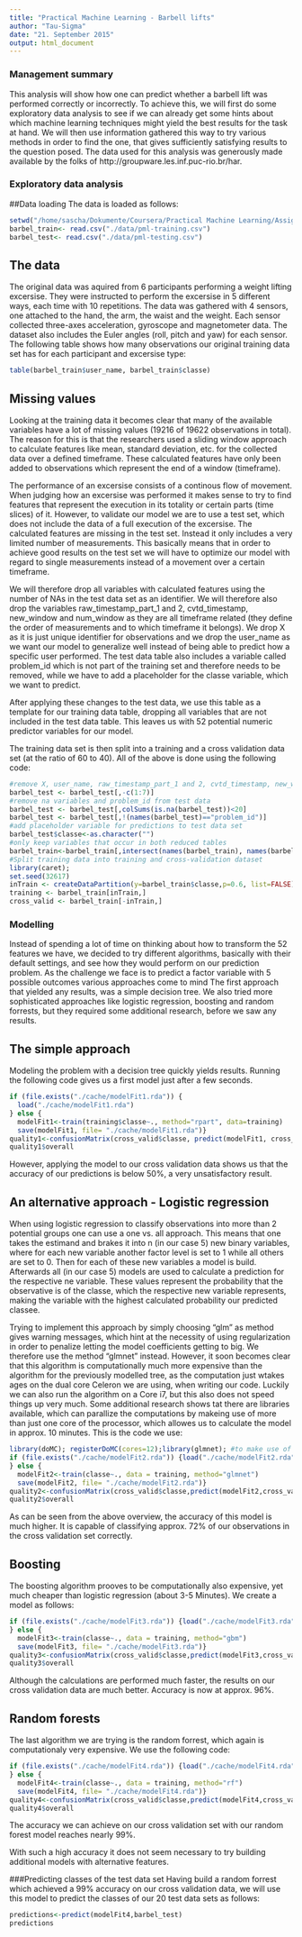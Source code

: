 ```yaml
---
title: "Practical Machine Learning - Barbell lifts"
author: "Tau-Sigma"
date: "21. September 2015"
output: html_document
---
```


### Management summary
This analysis will show how one can predict whether a barbell lift was performed correctly or incorrectly. To achieve this, we will first do some exploratory data analysis to see if we can already get some hints about which machine learning techniques might yield the best results for the task at hand. We will then use information gathered this way to try various methods in order to find the one, that gives sufficiently satisfying results to the question posed. The data used for this analysis was generously made available by the folks of http://groupware.les.inf.puc-rio.br/har. 

### Exploratory data analysis
##Data loading
The data is loaded as follows:

```r
setwd("/home/sascha/Dokumente/Coursera/Practical Machine Learning/Assignment/barbell_lifts")
barbel_train<- read.csv("./data/pml-training.csv")
barbel_test<- read.csv("./data/pml-testing.csv")
```

## The data
The original data was aquired from 6 participants performing a weight lifting excersise. They were instructed to perform the excersise in 5 different ways, each time with 10 repetitions. The data was gathered with 4 sensors, one attached to the hand, the arm, the waist and the weight. Each sensor collected three-axes
acceleration,  gyroscope  and  magnetometer  data. The dataset also includes the Euler angles (roll, pitch and yaw) for each sensor. The following table shows how many observations our original training data set has for each participant and excersise type:

```r
table(barbel_train$user_name, barbel_train$classe)
```

## Missing values
Looking at the training data it becomes clear that many of the available variables have a lot of missing values (19216 of 19622 observations in total). The reason for this is that the researchers used a sliding window approach to calculate features like mean, standard deviation, etc. for the collected data over a defined timeframe. These calculated features have only been added to observations which represent the end of a window (timeframe). 

The performance of an excersise consists of a continous flow of movement. When judging how an excersise was performed it makes sense to try to find features that represent the execution in its totality or certain parts (time slices) of it. However, to validate our model we are to use a test set, which does not include the data of a full execution of the excersise. The calculated features are missing in the test set. Instead it only includes a very limited number of measurements. This basically means that in order to achieve good results on the test set we will have to optimize our model with regard to single measurements instead of a movement over a certain timeframe.

We will therefore drop all variables with calculated features using the number of NAs in the test data set as an identifier. We will therefore also drop the variables raw_timestamp_part_1 and 2, cvtd_timestamp, new_window and num_window as they are all timeframe related (they define the order of measurements and to which timeframe it belongs). We drop X as it is just unique identifier for observations and we drop the user_name as we want our model to generalize well instead of being able to predict how a specific user performed. The test data table also includes a variable called problem_id which is not part of the training set and therefore needs to be removed, while we have to add a placeholder for the classe variable, which we want to predict.

After applying these changes to the test data, we use this table as a template for our training data table, dropping all variables that are not included in the test data table. This leaves us with 52 potential numeric predictor variables for our model. 

The training data set is then split into a training and a cross validation data set (at the ratio of 60 to 40). All of the above is done using the following code:

```r
#remove X, user_name, raw_timestamp_part_1 and 2, cvtd_timestamp, new_window and num_window
barbel_test <- barbel_test[,-c(1:7)]
#remove na variables and problem_id from test data
barbel_test <- barbel_test[,colSums(is.na(barbel_test))<20]
barbel_test <- barbel_test[,!(names(barbel_test)=="problem_id")]
#add placeholder variable for predictions to test data set
barbel_test$classe<-as.character("")
#only keep variables that occur in both reduced tables
barbel_train<-barbel_train[,intersect(names(barbel_train), names(barbel_test))]
#Split training data into training and cross-validation dataset
library(caret);
set.seed(32617)
inTrain <- createDataPartition(y=barbel_train$classe,p=0.6, list=FALSE)
training <- barbel_train[inTrain,]
cross_valid <- barbel_train[-inTrain,]
```

### Modelling
Instead of spending a lot of time on thinking about how to transform the 52 features we have, we decided to try different algorithms, basically with their default settings, and see how they would perform on our prediction problem. As the challenge we face is to predict a factor variable with 5 possible outcomes various approaches come to mind 
The first approach that yielded any results, was a simple decision tree. We also tried more sophisticated approaches like logistic regression, boosting and random forrests, but they required some additional research, before we saw any results.

## The simple approach
Modeling the problem with a decision tree quickly yields results. Running the following code gives us a first model just after a few seconds.

```r
if (file.exists("./cache/modelFit1.rda")) {
  load("./cache/modelFit1.rda")
} else {
  modelFit1<-train(training$classe~., method="rpart", data=training)
  save(modelFit1, file= "./cache/modelFit1.rda")}  
quality1<-confusionMatrix(cross_valid$classe, predict(modelFit1, cross_valid))
quality1$overall
```

However, applying the model to our cross validation data shows us that the accuracy of our predictions is below 50%, a very unsatisfactory result.

## An alternative approach - Logistic regression
When using logistic regression to classify observations into more than 2 potential groups one can use a one vs. all approach. This means that one takes the estimand and brakes it into n (in our case 5) new binary variables, where for each new variable another factor level is set to 1 while all others are set to 0. Then for each of these new variables a model is build. Afterwards all (in our case 5) models are used to calculate a prediction for the respective ne variable. These values represent the probability that the observative is of the classe, which the respective new variable represents, making the variable with the highest calculated probability our predicted classee. 

Trying to implement this approach by simply choosing "glm" as method gives warning messages, which hint at the necessity of using regularization in order to penalize letting the model coefficients getting to big. We therefore use the method "glmnet" instead. However, it soon becomes clear that this algorithm is computationally much more expensive than the algorithm for the previously modelled tree, as the computation just wtakes ages on the dual core Celeron we are using, when writing our code. Luckily we can also run the algorithm on a Core i7, but this also does not speed things up very much. Some additional research shows tat there are libraries available, which can parallize the computations by makeing use of more than just one core of the processor, which allowes us to calculate the model in approx. 10 minutes. This is the code we use:

```r
library(doMC); registerDoMC(cores=12);library(glmnet); #to make use of a multicore processor and the glmnet library
if (file.exists("./cache/modelFit2.rda")) {load("./cache/modelFit2.rda")
} else {
  modelFit2<-train(classe~., data = training, method="glmnet")
  save(modelFit2, file= "./cache/modelFit2.rda")}
quality2<-confusionMatrix(cross_valid$classe,predict(modelFit2,cross_valid))
quality2$overall
```

As can be seen from the above overview, the accuracy of this model is much higher. It is capable of classifying approx. 72% of our observations in the cross validation set correctly.

## Boosting
The boosting algorithm prooves to be computationally also expensive, yet much cheaper than logistic regression (about 3-5 Minutes). We create a model as follows:

```r
if (file.exists("./cache/modelFit3.rda")) {load("./cache/modelFit3.rda")
} else {
  modelFit3<-train(classe~., data = training, method="gbm")
  save(modelFit3, file= "./cache/modelFit3.rda")}
quality3<-confusionMatrix(cross_valid$classe,predict(modelFit3,cross_valid))
quality3$overall
```

Although the calculations are performed much faster, the results on our cross validation data are much better. Accuracy is now at approx. 96%.

## Random forests
The last algorithm we are trying is the random forrest, which again is computationaly very expensive. We use the following code:

```r
if (file.exists("./cache/modelFit4.rda")) {load("./cache/modelFit4.rda")
} else {
  modelFit4<-train(classe~., data = training, method="rf")
  save(modelFit4, file= "./cache/modelFit4.rda")}  
quality4<-confusionMatrix(cross_valid$classe,predict(modelFit4,cross_valid))
quality4$overall
```

The accuracy we can achieve on our cross validation set with our random forest model reaches nearly 99%.

With such a high accuracy it does not seem necessary to try building additional models with alternative features. 

###Predicting classes of the test data set
Having build a random forrest which achieved a 99% accuracy on our cross validation data, we will use this model to predict the classes of our 20 test data sets as follows:

```r
predictions<-predict(modelFit4,barbel_test)
predictions
```